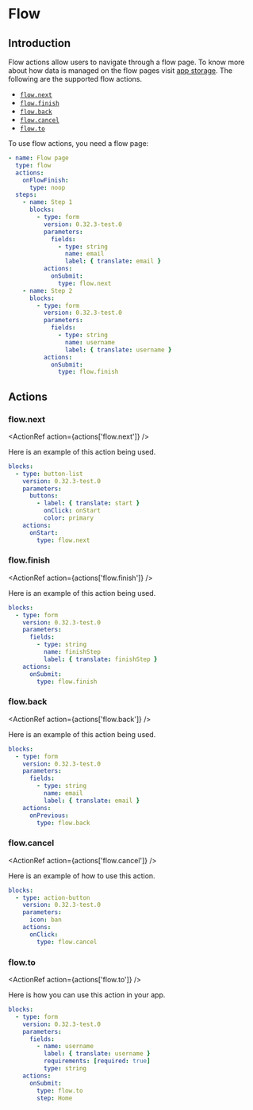 
# Flow

## Introduction

Flow actions allow users to navigate through a flow page. To know more about how data is managed on
the flow pages visit [app storage](../guides/storage.md#storage). The following are the supported
flow actions.

- [`flow.next`](#flownext)
- [`flow.finish`](#flowfinish)
- [`flow.back`](#flowback)
- [`flow.cancel`](#flowcancel)
- [`flow.to`](#flowto)

To use flow actions, you need a flow page:

```yaml validate page-snippet
- name: Flow page
  type: flow
  actions:
    onFlowFinish:
      type: noop
  steps:
    - name: Step 1
      blocks:
        - type: form
          version: 0.32.3-test.0
          parameters:
            fields:
              - type: string
                name: email
                label: { translate: email }
          actions:
            onSubmit:
              type: flow.next
    - name: Step 2
      blocks:
        - type: form
          version: 0.32.3-test.0
          parameters:
            fields:
              - type: string
                name: username
                label: { translate: username }
          actions:
            onSubmit:
              type: flow.finish
```

## Actions

### flow.next<Side name="flow.next" />

<ActionRef action={actions['flow.next']} />

Here is an example of this action being used.

```yaml validate flow-blocks-snippet
blocks:
  - type: button-list
    version: 0.32.3-test.0
    parameters:
      buttons:
        - label: { translate: start }
          onClick: onStart
          color: primary
    actions:
      onStart:
        type: flow.next
```

### flow.finish<Side name="flow.finish" />

<ActionRef action={actions['flow.finish']} />

Here is an example of this action being used.

```yaml validate flow-blocks-snippet
blocks:
  - type: form
    version: 0.32.3-test.0
    parameters:
      fields:
        - type: string
          name: finishStep
          label: { translate: finishStep }
    actions:
      onSubmit:
        type: flow.finish
```

### flow.back<Side name="flow.back" />

<ActionRef action={actions['flow.back']} />

Here is an example of this action being used.

```yaml validate flow-blocks-snippet
blocks:
  - type: form
    version: 0.32.3-test.0
    parameters:
      fields:
        - type: string
          name: email
          label: { translate: email }
    actions:
      onPrevious:
        type: flow.back
```

### flow.cancel<Side name="flow.cancel" />

<ActionRef action={actions['flow.cancel']} />

Here is an example of how to use this action.

```yaml validate flow-blocks-snippet
blocks:
  - type: action-button
    version: 0.32.3-test.0
    parameters:
      icon: ban
    actions:
      onClick:
        type: flow.cancel
```

### flow.to<Side name="flow.to" />

<ActionRef action={actions['flow.to']} />

Here is how you can use this action in your app.

```yaml validate flow-blocks-snippet
blocks:
  - type: form
    version: 0.32.3-test.0
    parameters:
      fields:
        - name: username
          label: { translate: username }
          requirements: [required: true]
          type: string
    actions:
      onSubmit:
        type: flow.to
        step: Home
```
